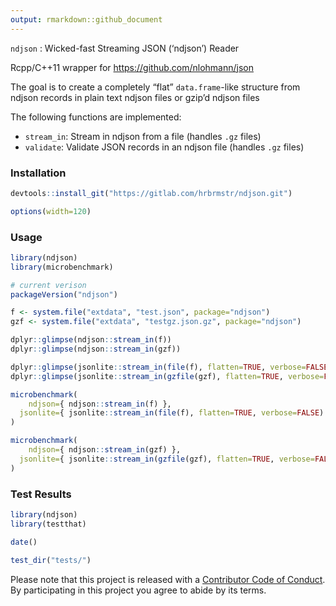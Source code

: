 ```yaml
---
output: rmarkdown::github_document
---
```


`ndjson` : Wicked-fast Streaming JSON ('ndjson') Reader

Rcpp/C++11 wrapper for <https://github.com/nlohmann/json>

The goal is to create a completely "flat" `data.frame`-like structure from ndjson records in plain text ndjson files or gzip'd ndjson files

The following functions are implemented:

- `stream_in`:	Stream in ndjson from a file (handles `.gz` files)
- `validate`:	Validate JSON records in an ndjson file (handles `.gz` files)

### Installation

```r
devtools::install_git("https://gitlab.com/hrbrmstr/ndjson.git")
```

```r
options(width=120)
```

### Usage

```r
library(ndjson)
library(microbenchmark)

# current verison
packageVersion("ndjson")

f <- system.file("extdata", "test.json", package="ndjson")
gzf <- system.file("extdata", "testgz.json.gz", package="ndjson")

dplyr::glimpse(ndjson::stream_in(f))
dplyr::glimpse(ndjson::stream_in(gzf))

dplyr::glimpse(jsonlite::stream_in(file(f), flatten=TRUE, verbose=FALSE))
dplyr::glimpse(jsonlite::stream_in(gzfile(gzf), flatten=TRUE, verbose=FALSE))

microbenchmark(
    ndjson={ ndjson::stream_in(f) },
  jsonlite={ jsonlite::stream_in(file(f), flatten=TRUE, verbose=FALSE) }
)

microbenchmark(
    ndjson={ ndjson::stream_in(gzf) },
  jsonlite={ jsonlite::stream_in(gzfile(gzf), flatten=TRUE, verbose=FALSE) }
)

```

### Test Results

```r
library(ndjson)
library(testthat)

date()

test_dir("tests/")
```

Please note that this project is released with a [Contributor Code of Conduct](CONDUCT.md). By participating in this project you agree to abide by its terms.